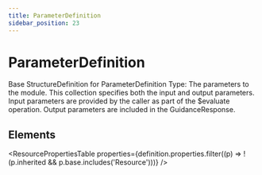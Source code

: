 ```yaml
---
title: ParameterDefinition
sidebar_position: 23
---
```



# ParameterDefinition

Base <Link to="/docs/api/fhir/resources/structuredefinition">StructureDefinition</Link> for <Link to="/docs/api/fhir/datatypes/parameterdefinition">ParameterDefinition</Link> Type: The parameters to the module. This collection specifies both the input and output parameters. Input parameters are provided by the caller as part of the $evaluate operation. Output parameters are included in the <Link to="/docs/api/fhir/resources/guidanceresponse">GuidanceResponse</Link>.

<Tabs queryString="section">
  <TabItem value="schema" label="Schema" default>

## Elements

<ResourcePropertiesTable
  properties={definition.properties.filter((p) => !(p.inherited && p.base.includes('Resource')))}
/>

  </TabItem>

</Tabs>
